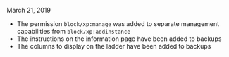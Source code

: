 
<ReleaseDate>March 21, 2019</ReleaseDate>

- The permission `block/xp:manage` was added to separate management capabilities from `block/xp:addinstance`
- The instructions on the information page have been added to backups
- The columns to display on the ladder have been added to backups
